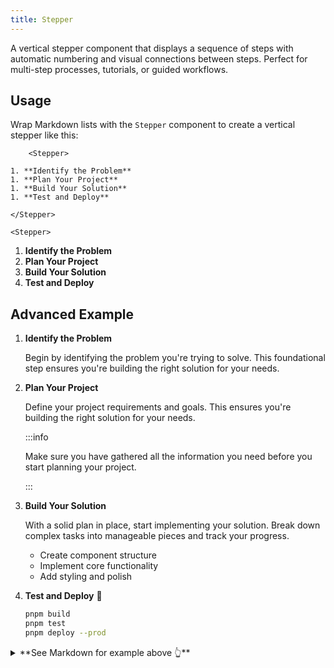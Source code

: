 ```yaml
---
title: Stepper
---
```


A vertical stepper component that displays a sequence of steps with automatic
numbering and visual connections between steps. Perfect for multi-step
processes, tutorials, or guided workflows.

## Usage

Wrap Markdown lists with the `Stepper` component to create a vertical stepper
like this:

<div className="flex gap-4 sm:items-center sm:flex-row flex-col">
  <div className="flex-1">

<!-- prettier-ignore -->
```tsx
    <Stepper>

1. **Identify the Problem**
1. **Plan Your Project**
1. **Build Your Solution**
1. **Test and Deploy**

</Stepper>
```

  </div>
  <div className="flex-1">

    <Stepper>

1. **Identify the Problem**
1. **Plan Your Project**
1. **Build Your Solution**
1. **Test and Deploy**

</Stepper>
  </div>
</div>

## Advanced Example

<Stepper>

1. **Identify the Problem**

   Begin by identifying the problem you're trying to solve. This foundational
   step ensures you're building the right solution for your needs.

1. **Plan Your Project**

   Define your project requirements and goals. This ensures you're building the
   right solution for your needs.

   :::info

   Make sure you have gathered all the information you need before you start
   planning your project.

   :::

1. **Build Your Solution**

   With a solid plan in place, start implementing your solution. Break down
   complex tasks into manageable pieces and track your progress.

   - Create component structure
   - Implement core functionality
   - Add styling and polish

1. **Test and Deploy** 🚀

   ```sh
   pnpm build
   pnpm test
   pnpm deploy --prod
   ```

</Stepper>

<details>
  <summary>**See Markdown for example above 👆**</summary>

<SyntaxHighlight language="mdx" code={`
<Stepper>

1. **Identify the Problem**

   Begin by identifying the problem you're trying to solve. This foundational
   step ensures you're building the right solution for your needs.

1. **Plan Your Project**

   Define your project requirements and goals. This ensures you're building the
   right solution for your needs.

   :::info

   Make sure you have gathered all the information you need before you start
   planning your project.

   :::

1. **Build Your Solution**

   With a solid plan in place, start implementing your solution. Break down
   complex tasks into manageable pieces and track your progress.

   - Create component structure
   - Implement core functionality
   - Add styling and polish

1. **Test and Deploy** 🚀

   \`\`\`sh

   pnpm build pnpm test pnpm deploy --prod

   \`\`\`

</Stepper>
`.trim()} />

</details>
